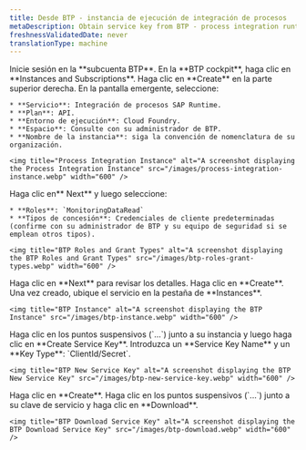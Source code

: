 ```yaml
---
title: Desde BTP - instancia de ejecución de integración de procesos
metaDescription: Obtain service key from BTP - process integration runtime instance
freshnessValidatedDate: never
translationType: machine
---
```


<Steps>
  <Step>
    Inicie sesión en la **subcuenta BTP**.
  </Step>

  <Step>
    En la **BTP cockpit**, haga clic en **Instances and Subscriptions**.
  </Step>

  <Step>
    Haga clic en **Create** en la parte superior derecha.
  </Step>

  <Step>
    En la pantalla emergente, seleccione:

    * **Servicio**: Integración de procesos SAP Runtime.
    * **Plan**: API.
    * **Entorno de ejecución**: Cloud Foundry.
    * **Espacio**: Consulte con su administrador de BTP.
    * **Nombre de la instancia**: siga la convención de nomenclatura de su organización.

    <img title="Process Integration Instance" alt="A screenshot displaying the Process Integration Instance" src="/images/process-integration-instance.webp" width="600" />
  </Step>

  <Step>
    Haga clic en** Next** y luego seleccione:

    * **Roles**: `MonitoringDataRead`
    * **Tipos de concesión**: Credenciales de cliente predeterminadas (confirme con su administrador de BTP y su equipo de seguridad si se emplean otros tipos).

    <img title="BTP Roles and Grant Types" alt="A screenshot displaying the BTP Roles and Grant Types" src="/images/btp-roles-grant-types.webp" width="600" />
  </Step>

  <Step>
    Haga clic en **Next** para revisar los detalles.
  </Step>

  <Step>
    Haga clic en **Create**.
  </Step>

  <Step>
    Una vez creado, ubique el servicio en la pestaña de **Instances**.

    <img title="BTP Instance" alt="A screenshot displaying the BTP Instance" src="/images/btp-instance.webp" width="600" />
  </Step>

  <Step>
    Haga clic en los puntos suspensivos (`...`) junto a su instancia y luego haga clic en **Create Service Key**.
  </Step>

  <Step>
    Introduzca un **Service Key Name** y un **Key Type**: `ClientId/Secret`.

    <img title="BTP New Service Key" alt="A screenshot displaying the BTP New Service Key" src="/images/btp-new-service-key.webp" width="600" />
  </Step>

  <Step>
    Haga clic en **Create**.
  </Step>

  <Step>
    Haga clic en los puntos suspensivos (`...`) junto a su clave de servicio y haga clic en **Download**.

    <img title="BTP Download Service Key" alt="A screenshot displaying the BTP Download Service Key" src="/images/btp-download.webp" width="600" />
  </Step>
</Steps>